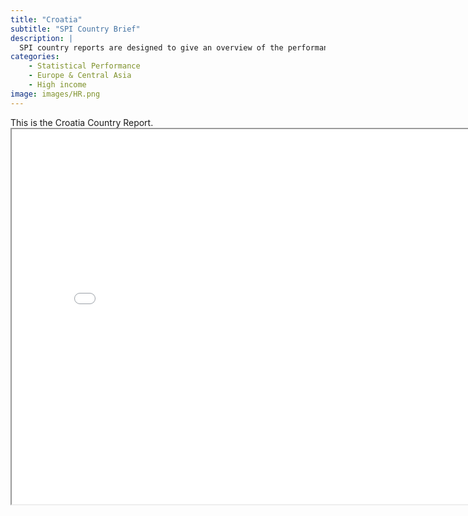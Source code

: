 ```yaml
---
title: "Croatia"
subtitle: "SPI Country Brief"
description: |
  SPI country reports are designed to give an overview of the performance of Croatia.
categories:
    - Statistical Performance
    - Europe & Central Asia
    - High income
image: images/HR.png
---
```


This is the Croatia Country Report.
<iframe src="charts/Croatia_chart.html" width="800" height="600"></iframe>

